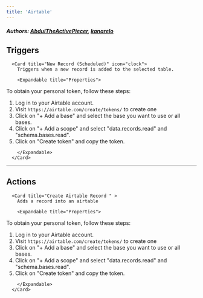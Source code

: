```yaml
---
title: 'Airtable'
---
```


##### Authors: [AbdulTheActivePiecer](https://github.com/AbdulTheActivePiecer), [kanarelo](https://github.com/kanarelo)


## Triggers


      <Card title="New Record (Scheduled)" icon="clock">
        Triggers when a new record is added to the selected table.

        <Expandable title="Properties">
          
<ResponseField name="Personal Token" required type="Secret_text">

To obtain your personal token, follow these steps:

1. Log in to your Airtable account.
2. Visit `https://airtable.com/create/tokens/` to create one
3. Click on "+ Add a base" and select the base you want to use or all bases.
4. Click on "+ Add a scope" and select "data.records.read" and "schema.bases.read".
5. Click on "Create token" and copy the token.

</ResponseField>
            
<ResponseField name="Base" required type="Dropdown">

</ResponseField>
            
<ResponseField name="Table" required type="Dropdown">

</ResponseField>
              
        </Expandable>
      </Card>
  

---

## Actions


      <Card title="Create Airtable Record " >
        Adds a record into an airtable

        <Expandable title="Properties">
          
<ResponseField name="Personal Token" required type="Secret_text">

To obtain your personal token, follow these steps:

1. Log in to your Airtable account.
2. Visit `https://airtable.com/create/tokens/` to create one
3. Click on "+ Add a base" and select the base you want to use or all bases.
4. Click on "+ Add a scope" and select "data.records.read" and "schema.bases.read".
5. Click on "Create token" and copy the token.

</ResponseField>
            
<ResponseField name="Base" required type="Dropdown">

</ResponseField>
            
<ResponseField name="Table" required type="Dropdown">

</ResponseField>
            
<ResponseField name="Table" required type="Dynamic">

</ResponseField>
              
        </Expandable>
      </Card>
  
